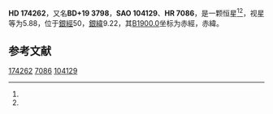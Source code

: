 {{Starbox begin
| name = HD 174262
}}
{{Starbox observe
| epoch = [[J2000.0|J2000.0]]
| constell = {{星座名待查}}<ref name=SIMBAD>{{cite web
 | url=http://simbad.u-strasbg.fr/simbad/sim-id?Ident=HR+7086
 | title =Pulsating variable Star
 | publisher=Centre de Données astronomiques de Strasbourg
 | work=SIMBAD
 | accessdate=2012-07-13}}</ref><ref name=DATA>{{cite web
 | url=http://vizier.u-strasbg.fr/viz-bin/VizieR-5?-out.add=.&-source=5050&-corr=PK=HR&-out.max=9999&HR=7086
 | title=VizieR Detailed Page
 | accessdate=2012-07-13
 | archive-date=2019-02-16
 | archive-url=https://web.archive.org/web/20190216092553/http://vizier.u-strasbg.fr/viz-bin/VizieR-5?-out.add=.&-source=5050&-corr=PK=HR&-out.max=9999&HR=7086
 | dead-url=no
 }}</ref>
| 星官 = 
| ra = {{RA|18|48|53.4}}<ref name=SIMBAD /><ref name=DATA />
| dec = {{DEC|+19|19|43}}<ref name=SIMBAD /><ref name=DATA />
| appmag_v = 5.88<ref name=SIMBAD /><ref name=DATA />
}}
{{Starbox character
| class = A1V<ref name=SIMBAD /><ref name=DATA />
| b-v = 0.03<ref name=SIMBAD /><ref name=DATA />
| u-b = 0.02<ref name=SIMBAD /><ref name=DATA />
| r-i = <ref name=SIMBAD /><ref name=DATA />
| variable = 
}}
{{Starbox astrometry
| radial_v = 0.02
| prop_mo_ra = 6
| parallax = 
| p_error = 
}}
{{Starbox catalog
| names =BD+19 3798，[[SAO星表|SAO]] 104129，[[HD星表|HD]] 174262，[[HR星表|HR]] 7086}}
{{Starbox reference |Simbad=HR+7086}}
{{Starbox end}}

'''HD 174262'''，又名'''BD+19 3798'''，'''SAO 104129'''、'''HR 7086'''，是一颗恒星<ref name=SIMBAD /><ref name=DATA />，视星等为5.88，位于[[銀道座標系|銀經]]50，[[銀道座標系|銀緯]]9.22，其[[B1900.0|B1900.0]]坐标为赤經{{RA|18|44|31.6}}，赤緯{{DEC|+19|9.22|59}}。

== 参考文献 ==
{{reflist}}

{{star-stub}}

[[Category:HD和HDE天體|174262]]
[[Category:HR天體|7086]]
[[Category:SAO天體|104129]]